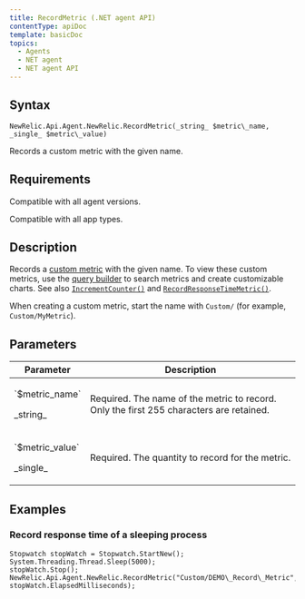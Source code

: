 ```yaml
---
title: RecordMetric (.NET agent API)
contentType: apiDoc
template: basicDoc
topics:
  - Agents
  - NET agent
  - NET agent API
---
```


## Syntax

~~~
NewRelic.Api.Agent.NewRelic.RecordMetric(_string_ $metric\_name, _single_ $metric\_value)
~~~
Records a custom metric with the given name.

## Requirements

Compatible with all agent versions.

Compatible with all app types.

## Description

Records a [custom metric](/docs/agents/manage-apm-agents/agent-metrics/custom-metrics) with the given name. To view these custom metrics, use the [query builder](/docs/query-your-data/explore-query-data/query-builder/use-advanced-nrql-mode-specify-data) to search metrics and create customizable charts. See also [`IncrementCounter()`](/docs/agents/net-agent/net-agent-api/incrementcounter-net-agent) and [`RecordResponseTimeMetric()`](/docs/agents/net-agent/net-agent-api/recordresponsetimemetric-net-agent).

<div className="callout-important"><p>When creating a custom metric, start the name with <code>Custom/</code> (for example, <code>Custom/MyMetric</code>).</p></div>

## Parameters

<table>
  <thead>
    <tr>
      <th width="25%">
        Parameter
      </th>
      <th>
        Description
      </th>
    </tr>
  </thead>
  <tbody>
    <tr>
      <td>
        <p>`$metric_name`</p><p>_string_</p>
      </td>
      <td>
        Required. The name of the metric to record. Only the first 255 characters are retained.
      </td>
    </tr>
    <tr>
      <td>
        <p>`$metric_value`</p><p>_single_</p>
      </td>
      <td>
        <p>Required. The quantity to record for the metric.</p>
      </td>
    </tr>
  </tbody>
</table>

## Examples

### Record response time of a sleeping process

~~~
Stopwatch stopWatch = Stopwatch.StartNew();
System.Threading.Thread.Sleep(5000);
stopWatch.Stop();
NewRelic.Api.Agent.NewRelic.RecordMetric("Custom/DEMO\_Record\_Metric", stopWatch.ElapsedMilliseconds);
~~~